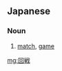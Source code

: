==Japanese==
{{ja-kanjitab|かい|せん|yomi=on}}

===Noun===
{{ja-noun|かいせん}}
# [[match]], [[game]]

[[mg:回戦]]
